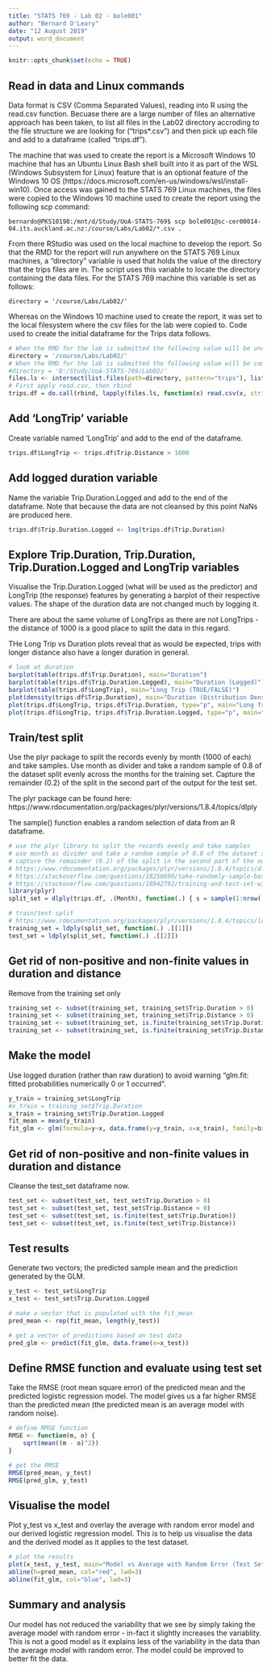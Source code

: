 ---
title: "STATS 769 - Lab 02 - bole001"
author: "Bernard O'Leary"
date: "12 August 2019"
output: word_document
---


```{r setup, include=FALSE}
knitr::opts_chunk$set(echo = TRUE)
```

## Read in data and Linux commands 

Data format is CSV (Comma Separated Values), reading into R using the read.csv function. Becuase there are a large number of files an alternative approach has been taken, to list all files in the Lab02 directory accroding to the file structure we are looking for ("trips*.csv") and then pick up each file and add to a dataframe (called "trips.df").

The machine that was used to create the report is a Microsoft Windows 10 machine that has an Ubuntu Linux Bash shell built into it as part of the WSL (Windows Subsystem for Linux) feature that is an optional feature of the Windows 10 OS (https://docs.microsoft.com/en-us/windows/wsl/install-win10). Once access was gained to the STATS 769 Linux machines, the files were copied to the Windows 10 machine used to create the report using the following scp command:

```{}
bernardo@PKS10198:/mnt/d/Study/UoA-STATS-769$ scp bole001@sc-cer00014-04.its.auckland.ac.nz:/course/Labs/Lab02/*.csv .
```

From there RStudio was used on the local machine to develop the report. So that the RMD for the report will run anywhere on the STATS 769 Linux machines, a "directory" variable is used that holds the value of the directory that the trips files are in. The script uses this variable to locate the directory containing the data files. For the STATS 769 machine this variable is set as follows:

```{}
directory = '/course/Labs/Lab02/'
```

Whereas on the Windows 10 machine used to create the report, it was set to the local filesystem where the csv files for the lab were copied to. Code used to create the initial dataframe for the Trips data follows.

```{r trips data}
# When the RMD for the lab is submitted the following value will be uncommented
directory = '/course/Labs/Lab02/'
# When the RMD for the lab is submitted the following value will be commented
#directory = 'D:/Study/UoA-STATS-769/Lab02/'
files.ls <- intersect(list.files(path=directory, pattern="trips"), list.files(path=directory, pattern="*.csv"))
# First apply read.csv, then rbind
trips.df = do.call(rbind, lapply(files.ls, function(x) read.csv(x, stringsAsFactors = FALSE)))
```

## Add 'LongTrip' variable

Create variable named 'LongTrip' and add to the end of the dataframe.

```{r}
trips.df$LongTrip <- trips.df$Trip.Distance > 1000
```

## Add logged duration variable

Name the variable Trip.Duration.Logged and add to the end of the dataframe. Note that because the data are not cleansed by this point NaNs are produced here.

```{r}
trips.df$Trip.Duration.Logged <- log(trips.df$Trip.Duration)
```

## Explore Trip.Duration, Trip.Duration, Trip.Duration.Logged and LongTrip variables 

Visualise the Trip.Duration.Logged (what will be used as the predictor) and LongTrip (the response) features by generating a barplot of their respective values. The shape of the duration data are not changed much by logging it. 

There are about the same volume of LongTrips as there are not LongTrips - the distance of 1000 is a good place to split the data in this regard.  

THe Long Trip vs Duration plots reveal that as would be expected, trips with longer distance also have a longer duration in general. 

```{r bar-plots, echo=FALSE}
# look at duration
barplot(table(trips.df$Trip.Duration), main="Duration")
barplot(table(trips.df$Trip.Duration.Logged), main="Duration (Logged)")
barplot(table(trips.df$LongTrip), main="Long Trip (TRUE/FALSE)")
plot(density(trips.df$Trip.Duration), main="Duration (Distribution Density)")
plot(trips.df$LongTrip, trips.df$Trip.Duration, type="p", main="Long Trip vs Duration") 
plot(trips.df$LongTrip, trips.df$Trip.Duration.Logged, type="p", main="Long Trip vs Duration (Logged)") 
```

## Train/test split

Use the plyr package to split the records evenly by month (1000 of each) and take samples. Use month as divider and take a random sample of 0.8 of the dataset split evenly across the months for the training set. Capture the remainder (0.2) of the split in the second part of the output for the test set. 

The plyr package can be found here: https://www.rdocumentation.org/packages/plyr/versions/1.8.4/topics/dlply

The sample() function enables a random selection of data from an R dataframe. 

```{r training}
# use the plyr library to split the records evenly and take samples
# use month as divider and take a random sample of 0.8 of the dataset split evenly across the months
# capture the remainder (0.2) of the split in the second part of the output
# https://www.rdocumentation.org/packages/plyr/versions/1.8.4/topics/dlply
# https://stackoverflow.com/questions/18258690/take-randomly-sample-based-on-groups
# https://stackoverflow.com/questions/18942792/training-and-test-set-with-respect-to-group-affiliation
library(plyr)
split_set = dlply(trips.df, .(Month), function(.) { s = sample(1:nrow(.), trunc(nrow(.) * 0.8)); list(.[s, ], .[-s,]) } )

# train/test split
# https://www.rdocumentation.org/packages/plyr/versions/1.8.4/topics/ldply
training_set = ldply(split_set, function(.) .[[1]])
test_set = ldply(split_set, function(.) .[[2]])
```

## Get rid of non-positive and non-finite values in duration and distance 

Remove from the training set only

```{r}
training_set <- subset(training_set, training_set$Trip.Duration > 0)
training_set <- subset(training_set, training_set$Trip.Distance > 0)
training_set <- subset(training_set, is.finite(training_set$Trip.Duration))
training_set <- subset(training_set, is.finite(training_set$Trip.Distance))
```

## Make the model

Use logged duration (rather than raw duration) to avoid warning "glm.fit: fitted probabilities numerically 0 or 1 occurred".

```{r}
y_train = training_set$LongTrip
#x_train = training_set$Trip.Duration
x_train = training_set$Trip.Duration.Logged
fit_mean = mean(y_train)
fit_glm <- glm(formula=y~x, data.frame(y=y_train, x=x_train), family=binomial(link=logit))
```

## Get rid of non-positive and non-finite values in duration and distance 

Cleanse the test_set dataframe now. 

```{r}
test_set <- subset(test_set, test_set$Trip.Duration > 0)
test_set <- subset(test_set, test_set$Trip.Distance > 0)
test_set <- subset(test_set, is.finite(test_set$Trip.Duration))
test_set <- subset(test_set, is.finite(test_set$Trip.Distance))
```

## Test results

Generate two vectors; the predicted sample mean and the prediction generated by the GLM.

```{r}
y_test <- test_set$LongTrip
x_test <- test_set$Trip.Duration.Logged

# make a vector that is populated with the fit_mean
pred_mean <- rep(fit_mean, length(y_test))

# get a vector of predictions based on test data
pred_glm <- predict(fit_glm, data.frame(x=x_test))

```

## Define RMSE function and evaluate using test set

Take the RMSE (root mean square error) of the predicted mean and the predicted logistic regression model. The model gives us a far higher RMSE than the predicted mean (the predicted mean is an average model with random noise).

```{r RMSE}
# define RMSE function
RMSE <- function(m, o) {
    sqrt(mean((m - o)^2))
}

# get the RMSE
RMSE(pred_mean, y_test)
RMSE(pred_glm, y_test)

```

## Visualise the model

Plot y_test vs x_test and overlay the average with random error model and our derived logistic regression model. This is to help us visualise the data and the derived model as it applies to the test dataset.

```{r prediction-plot, echo=FALSE}
# plot the results
plot(x_test, y_test, main="Model vs Average with Random Error (Test Set)")
abline(h=pred_mean, col="red", lwd=3)
abline(fit_glm, col="blue", lwd=3)
```

## Summary and analysis

Our model has not reduced the variability that we see by simply taking the average model with random error - in-fact it slightly increases the variablity. This is not a good model as it explains less of the variability in the data than the average model with random error. The model could be improved to better fit the data.
